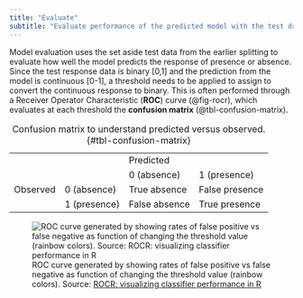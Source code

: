 ```yaml
---
title: "Evaluate"
subtitle: "Evaluate performance of the predicted model with the test data"
---
```


Model evaluation uses the set aside test data from the earlier splitting to evaluate how well the model predicts the response of presence or absence. Since the test response data is binary \[0,1\] and the prediction from the model is continuous \[0-1\], a threshold needs to be applied to assign to convert the continuous response to binary. This is often performed through a Receiver Operator Characteristic (**ROC**) curve (@fig-rocr), which evaluates at each threshold the **confusion matrix** (@tbl-confusion-matrix).

|          |              |               |                |
|----------|--------------|---------------|----------------|
|          |              | Predicted     |                |
|          |              | 0 (absence)   | 1 (presence)   |
| Observed | 0 (absence)  | True absence  | False presence |
|          | 1 (presence) | False absence | True presence  |

: Confusion matrix to understand predicted versus observed. {#tbl-confusion-matrix}

![ROC curve generated by showing rates of false positive vs false negative as function of changing the threshold value (rainbow colors). Source: [ROCR: visualizing classifier performance in R](https://cran.rstudio.com/web/packages/ROCR/vignettes/ROCR.html)](figures/rocr.png){#fig-rocr}
